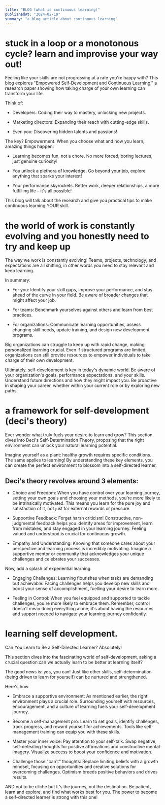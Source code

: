 ```yaml
---
title: "BLOG [what is continuous learning]"
publishedAt: "2024-02-19"
summary: "a blog article about continuous learning"
---
```


# stuck in a loop or a monotonous cycle? learn and improvise your way out!

Feeling like your skills are not progressing at a rate you're happy with? This blog explores "Empowered Self-Development and Continuous Learning," a research paper showing how taking charge of your own learning can transform your life.

Think of:

- Developers: Coding their way to mastery, unlocking new projects.

- Marketing directors: Expanding their reach with cutting-edge skills.

- Even you: Discovering hidden talents and passions!

The key? Empowerment. When you choose what and how you learn, amazing things happen:

- Learning becomes fun, not a chore. No more forced, boring lectures, just genuine curiosity!

- You unlock a plethora of knowledge. Go beyond your job, explore anything that sparks your interest!

- Your performance skyrockets. Better work, deeper relationships, a more fulfilling life – it's all possible!

This blog will talk about the research and give you practical tips to make continuous learning YOUR skill.

# the world of work is constantly evolving and you honestly need to try and keep up

The way we work is constantly evolving! Teams, projects, technology, and expectations are all shifting, in other words you need to stay relevant and keep learning.

In summary:

- For you: Identify your skill gaps, improve your performance, and stay ahead of the curve in your field. Be aware of broader changes that might affect your job.

- For teams: Benchmark yourselves against others and learn from best practices.

- For organizations: Communicate learning opportunities, assess changing skill needs, update training, and design new development programs.

Big organizations can struggle to keep up with rapid change, making personalized learning crucial. Even if structured programs are limited, organizations can still provide resources to empower individuals to take charge of their own development.

Ultimately, self-development is key in today's dynamic world. Be aware of your organization's goals, performance expectations, and your skills. Understand future directions and how they might impact you. Be proactive in shaping your career, whether within your current role or by exploring new paths.

# a framework for self-development (deci's theory)

Ever wonder what truly fuels your desire to learn and grow? This section dives into Deci's Self-Determination Theory, proposing that the right environment can unlock your natural learning potential.

Imagine yourself as a plant: healthy growth requires specific conditions. The same applies to learning! By understanding these key elements, you can create the perfect environment to blossom into a self-directed learner.

## Deci's theory revolves around 3 elements:

- Choice and Freedom: When you have control over your learning journey, setting your own goals and choosing your methods, you're more likely to be intrinsically motivated. This means you learn for the pure joy and satisfaction of it, not just for external rewards or pressure.

- Supportive Feedback: Forget harsh criticism! Constructive, non-judgmental feedback helps you identify areas for improvement, learn from mistakes, and stay engaged in your learning journey. Feeling valued and understood is crucial for continuous growth.

- Empathy and Understanding: Knowing that someone cares about your perspective and learning process is incredibly motivating. Imagine a supportive mentor or community that acknowledges your unique challenges and celebrates your successes.

Now, add a splash of experiential learning:

- Engaging Challenges: Learning flourishes when tasks are demanding but achievable. Facing challenges helps you develop new skills and boost your sense of accomplishment, fuelling your desire to learn more.

- Feeling in Control: When you feel equipped and supported to tackle challenges, you're more likely to embrace them. Remember, control doesn't mean doing everything alone; it's about having the resources and support needed to navigate your learning journey confidently.

# learning self development.

Can You Learn to Be a Self-Directed Learner? Absolutely!

This section dives into the fascinating world of self-development, asking a crucial question:can we actually learn to be better at learning itself?

The good news is: yes, you can! Just like other skills, self-determination (being driven to learn for yourself) can be nurtured and strengthened.

Here's how:

- Embrace a supportive environment: As mentioned earlier, the right environment plays a crucial role. Surrounding yourself with resources, encouragement, and a culture of learning fuels your self-development journey.

- Become a self-management pro: Learn to set goals, identify challenges, track progress, and reward yourself for achievements. Tools like self-management training can equip you with these skills.

- Master your inner voice: Pay attention to your self-talk. Swap negative, self-defeating thoughts for positive affirmations and constructive mental imagery. Visualize success to boost your confidence and motivation.

- Challenge those "can't" thoughts: Replace limiting beliefs with a growth mindset, focusing on opportunities and creative solutions for overcoming challenges. Optimism breeds positive behaviors and drives results.

AND not to be cliche but It's the journey, not the destination. Be patient, learn and explore, and find what works best for you. The power to become a self-directed learner is strong with this one!
